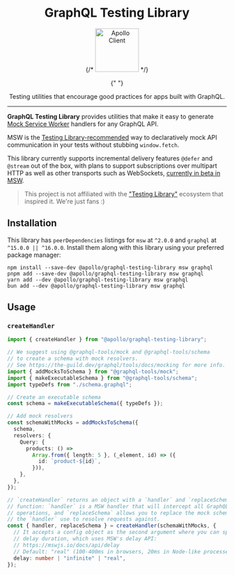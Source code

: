 
<Meta title="GraphQL Testing Library" />

<div align="center">
  <h1>GraphQL Testing Library</h1>

{/* <a href="https://www.apollographql.com/"><img src="https://raw.githubusercontent.com/apollographql/apollo-client-devtools/main/assets/apollo-wordmark.svg" height="100" alt="Apollo Client" /></a> */}

{" "}

<p>
  Testing utilities that encourage good practices for apps built with GraphQL.
</p>

</div>
<hr />

**GraphQL Testing Library** provides utilities that make it easy to generate [Mock Service Worker](https://mswjs.io/) handlers for any GraphQL API.

MSW is the [Testing Library-recommended](https://testing-library.com/docs/react-testing-library/example-intro/#full-example) way to declaratively mock API communication in your tests without stubbing `window.fetch`.

This library currently supports incremental delivery features `@defer` and `@stream` out of the box, with plans to support subscriptions over multipart HTTP as well as other transports such as WebSockets, [currently in beta in MSW](https://github.com/mswjs/msw/discussions/2010).

> This project is not affiliated with the ["Testing Library"](https://github.com/testing-library) ecosystem that inspired it. We're just fans :)

## Installation

This library has `peerDependencies` listings for `msw` at `^2.0.0` and `graphql` at `^15.0.0 || ^16.0.0`. Install them along with this library using your preferred package manager:

```
npm install --save-dev @apollo/graphql-testing-library msw graphql
pnpm add --save-dev @apollo/graphql-testing-library msw graphql
yarn add --dev @apollo/graphql-testing-library msw graphql
bun add --dev @apollo/graphql-testing-library msw graphql
```

## Usage

### `createHandler`

```typescript
import { createHandler } from "@apollo/graphql-testing-library";

// We suggest using @graphql-tools/mock and @graphql-tools/schema
// to create a schema with mock resolvers.
// See https://the-guild.dev/graphql/tools/docs/mocking for more info.
import { addMocksToSchema } from "@graphql-tools/mock";
import { makeExecutableSchema } from "@graphql-tools/schema";
import typeDefs from "./schema.graphql";

// Create an executable schema
const schema = makeExecutableSchema({ typeDefs });

// Add mock resolvers
const schemaWithMocks = addMocksToSchema({
  schema,
  resolvers: {
    Query: {
      products: () =>
        Array.from({ length: 5 }, (_element, id) => ({
          id: `product-${id}`,
        })),
    },
  },
});

// `createHandler` returns an object with a `handler` and `replaceSchema`
// function: `handler` is a MSW handler that will intercept all GraphQL
// operations, and `replaceSchema` allows you to replace the mock schema
// the `handler` use to resolve requests against.
const { handler, replaceSchema } = createHandler(schemaWithMocks, {
  // It accepts a config object as the second argument where you can specify a
  // delay duration, which uses MSW's delay API:
  // https://mswjs.io/docs/api/delay
  // Default: "real" (100-400ms in browsers, 20ms in Node-like processes)
  delay: number | "infinite" | "real",
});
```

